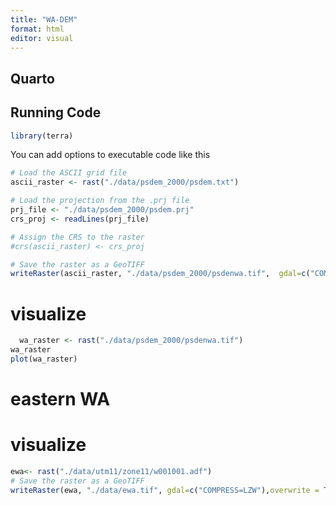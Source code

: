 ```yaml
---
title: "WA-DEM"
format: html
editor: visual
---
```


## Quarto

## Running Code

```r
library(terra)
```

You can add options to executable code like this

```r
# Load the ASCII grid file
ascii_raster <- rast("./data/psdem_2000/psdem.txt")

# Load the projection from the .prj file
prj_file <- "./data/psdem_2000/psdem.prj"
crs_proj <- readLines(prj_file)

# Assign the CRS to the raster
#crs(ascii_raster) <- crs_proj

# Save the raster as a GeoTIFF
writeRaster(ascii_raster, "./data/psdem_2000/psdenwa.tif",  gdal=c("COMPRESS=LZW"), overwrite = TRUE)
```

# visualize

```r
  wa_raster <- rast("./data/psdem_2000/psdenwa.tif")
wa_raster
plot(wa_raster)
```

# eastern WA

# visualize

```r
ewa<- rast("./data/utm11/zone11/w001001.adf")
# Save the raster as a GeoTIFF
writeRaster(ewa, "./data/ewa.tif", gdal=c("COMPRESS=LZW"),overwrite = TRUE)
```
